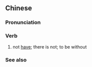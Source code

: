 ==Chinese==
{{zh-forms}}

===Pronunciation===
{{zh-pron
|c=mou5 jau5
|cat=v
}}

===Verb===
{{zh-verb}}

# {{lb|zh|Cantonese}} not [[have]]; there is not; to be without

===See also===
{{zh-dial|沒有}}